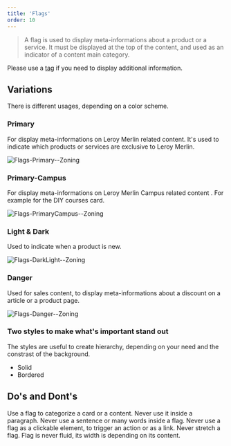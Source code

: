 ```yaml
---
title: 'Flags'
order: 10
---
```


> A flag is used to display meta-informations about a product or a service. It must be displayed at the top of the content, and used as an indicator of a content main category.

Please use a [tag](/Components/Tags/) if you need to display additional information.

<Preview path="flag-all" />

## Variations

There is different usages, depending on a color scheme.

### Primary

For display meta-informations on Leroy Merlin related content. It's used to indicate which products or services are exclusive to Leroy Merlin.

![Flags-Primary--Zoning](Flags-Primary--Zoning.png)

### Primary-Campus

For display meta-informations on Leroy Merlin Campus related content . For example for the DIY courses card.

![Flags-PrimaryCampus--Zoning](Flags-PrimaryCampus--Zoning.png)

### Light & Dark

Used to indicate when a product is new.

![Flags-DarkLight--Zoning](Flags-DarkLight--Zoning.png)

### Danger

Used for sales content, to display meta-informations about a discount on a article or a product page.

![Flags-Danger--Zoning](Flags-Danger--Zoning.png)

### Two styles to make what's important stand out

The styles are useful to create hierarchy, depending on your need and the constrast of the background.

- Solid
- Bordered

<Preview path="flag-intro" />

## Do's and Dont's

<HintItem>
  Use a flag to categorize a card or a content.
</HintItem>

<HintItem dont>
  Never use it inside a paragraph.
</HintItem>

<HintItem dont>
  Never use a sentence or many words inside a flag.
</HintItem>

<HintItem dont>
  Never use a flag as a clickable element, to trigger an action or as a link.
</HintItem>

<HintItem dont>
  Never stretch a flag. Flag is never fluid, its width is depending on its content.
</HintItem>
